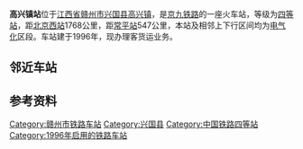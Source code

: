 {{Infobox China railway station
|车站名称 = 高兴镇站
|车站名称拼音 = GaoXingZhen
|英文名称 = Gaoxingzhen Railway Station
|车站代码 = 25604<ref>根据《中华人民共和国铁路车站代码》（GB/T10302-2010）</ref>
|电报码 = GEG
|拼音码 = GXZ
|车站位置 = [[江西省|江西省]][[赣州市|赣州市]][[兴国县|兴国县]][[高兴镇_(兴国县)|高兴镇]]
|坐标 = {{coord|26|25|01|N|115|16|59|E|display=inline,title}}
|归属= [[南昌铁路局|南昌铁路局]][[赣州车务段|赣州车务段]]
|线路 = [[京九铁路|京九铁路]]
|车站等级 = [[四等站_(中国)|四等站]]
}}
'''高兴镇站'''位于[[江西省|江西省]][[赣州市|赣州市]][[兴国县|兴国县]][[高兴镇_(兴国县)|高兴镇]]，是[[京九铁路|京九铁路]]的一座火车站，等级为[[四等站_(中国)|四等站]]，距[[北京西站|北京西站]]1768公里，距[[常平站|常平站]]547公里，本站及相邻上下行区间均为[[电气化|电气化]]区段。车站建于1996年，现办理客货运业务。

== 邻近车站 ==
{{start rail box|[[File:China_Railways.svg|16px]] [[中国铁路|中国铁路]]}}
{{s-inop|[[营盘上站|营盘上站]]|{{站|北京西}}方向}}
{{s-line|[[京九铁路|京九铁路]]<br />← 19km 高兴镇站 20km →}}
{{s-inop|[[兴国站|兴国站]]|{{站|常平}}方向}}
{{End box}}

== 参考资料 ==
{{reflist}}

{{京九铁路}}
{{赣州车务段}}
[[Category:赣州市铁路车站|Category:赣州市铁路车站]]
[[Category:兴国县|Category:兴国县]]
[[Category:中国铁路四等站|Category:中国铁路四等站]]
[[Category:1996年启用的铁路车站|Category:1996年启用的铁路车站]]